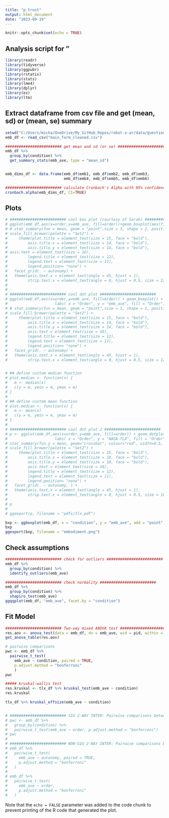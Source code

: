 ```yaml
---
title: "p_trust"
output: html_document
date: "2023-09-19"
---
```


```r
knitr::opts_chunk$set(echo = TRUE)
```

## Analysis script for "

```r
library(readr)
library(tidyverse)
library(ggpubr)
library(rstatix)
library(stats)
library(lme4)
library(dplyr)
library(ez)
library(ltm)
```


## Extract dataframe from csv file and get (mean, sd) or (mean, se) summary

```r

setwd("C:/Users/micha/OneDrive/My_GitHub_Repos/robot-x-ar/data/questionnaire/")
emb_df <- read_csv("main_form_cleaned.csv")

######################### get mean and sd (or se) ######################### 
emb_df %>%
  group_by(condition) %>%
  get_summary_stats(emb_ave, type = "mean_sd")


emb_dims_df <- data.frame(emb_df$emb1, emb_df$emb2, emb_df$emb3, 
                          emb_df$emb4, emb_df$emb5, emb_df$emb6)

######################### calculate Cronbach's Alpha with 95% confidence interval ######################### 
cronbach.alpha(emb_dims_df, CI=TRUE)


```

## Plots

```r

# ######################### cool box plot (courtesy of Sarah) #########################
# ggplot(emb_df,aes(x=order,y=emb_ave, fill=order))+geom_boxplot(aes(fill=order)) + labs( x = "Order", y = "emb_ave", fill = "Order") +   theme_minimal() +
# # stat_summary(fun = mean, geom = "point",size = 3, shape = 2, position = position_dodge(0.75), show.legend = FALSE) +
# scale_fill_brewer(palette = "Set2") +
#     theme(plot.title = element_text(size = 15, face = "bold"),
#         axis.title.x = element_text(size = 14, face = "bold"),
#         axis.title.y = element_text(size = 14, face = "bold"),
# axis.text = element_text(size = 16),
#         legend.title = element_text(size = 12),
#         legend.text = element_text(size = 11),
#         legend.position= "none") +
#   facet_grid(. ~ autonomy) +
#   theme(axis.text.x = element_text(angle = 45, hjust = 1),
#         strip.text.x = element_text(angle = 0, hjust = 0.5, size = 12), legend.position = "none")
# 
# 
# ######################### cool dot plot #########################
# ggplot(emb_df,aes(x=order,y=emb_ave, fill=order)) + geom_boxplot() + geom_dotplot(binaxis='y', stackdir='center', stackratio=1.5, dotsize=1.2) +
#                     labs( x = "Order", y = "emb_ave", fill = "Order") + theme_minimal() +
# # stat_summary(fun = mean, geom = "point",size = 3, shape = 2, position = position_dodge(0.75), show.legend = FALSE) +
# scale_fill_brewer(palette = "Set2") +
#     theme(plot.title = element_text(size = 15, face = "bold"),
#         axis.title.x = element_text(size = 14, face = "bold"),
#         axis.title.y = element_text(size = 14, face = "bold"),
#         axis.text = element_text(size = 16),
#         legend.title = element_text(size = 12),
#         legend.text = element_text(size = 11),
#         legend.position= "none") +
#   facet_grid(. ~ autonomy) +
#   theme(axis.text.x = element_text(angle = 45, hjust = 1),
#         strip.text.x = element_text(angle = 0, hjust = 0.5, size = 12), legend.position = "none")


# ## define custom median function
# plot.median <- function(x) {
#   m <- median(x)
#   c(y = m, ymin = m, ymax = m)
# }
# 
# ## define custom mean function
# plot.median <- function(x) {
#   m <- mean(x)
#   c(y = m, ymin = m, ymax = m)
# }
# 
# ######################### cool dot plot 2 ######################### 
# p <- ggplot(emb_df,aes(x=order,y=emb_ave, fill=order)) + geom_dotplot(binaxis='y', stackdir='center', stackratio=1.5, dotsize=0.6) + 
#                     labs( x = "Order", y = "NASA-TLX", fill = "Order") + theme_minimal() +
# stat_summary(fun.y = mean, geom="crossbar", colour="red", width=0.5, size=0.5) +
# scale_fill_brewer(palette = "Set2") +
#     theme(plot.title = element_text(size = 15, face = "bold"),
#         axis.title.x = element_text(size = 18, face = "bold"),
#         axis.title.y = element_text(size = 18, face = "bold"),
#         axis.text = element_text(size = 18),
#         legend.title = element_text(size = 12),
#         legend.text = element_text(size = 11),
#         legend.position= "none") +
#   facet_grid(. ~ autonomy, ) +
#   theme(axis.text.x = element_text(angle = 45, hjust = 1),
#         strip.text.x = element_text(angle = 0, hjust = 0.5, size = 18), legend.position = "none")
# 
# p
# 
# ggexport(p, filename = "pdfs/tlx.pdf")

bxp <- ggboxplot(emb_df, x = "condition", y = "emb_ave", add = "point", order = c("A", "B", "C", "D"))
bxp
ggexport(bxp, filename = "embodiment.png")

```


## Check assumptions

```r

######################### check for outliers ######################### 
emb_df %>%
  group_by(condition) %>%
  identify_outliers(emb_ave)

######################### check normality ######################### 
emb_df %>%
  group_by(condition) %>%
  shapiro_test(emb_ave)
ggqqplot(emb_df, "emb_ave", facet.by = "condition")


```


## Fit Model

```r

######################### Two-way mixed ANOVA test #########################  
res.aov <- anova_test(data = emb_df, dv = emb_ave, wid = pid, within = condition)
get_anova_table(res.aov)

# pairwise comparisons
pwc <- emb_df %>%
  pairwise_t_test(
    emb_ave ~ condition, paired = TRUE,
    p.adjust.method = "bonferroni"
    )
pwc

##### kruskal-wallis test
res.kruskal <- tlx_df %>% kruskal_test(emb_ave ~ condition)
res.kruskal

tlx_df %>% kruskal_effsize(emb_ave ~ condition)


# ######################### SIG 2-WAY INTER: Pairwise comparisons between group levels #########################  
# pwc <- emb_df %>%
#   group_by(condition) %>%
#   pairwise_t_test(emb_ave ~ order, p.adjust.method = "bonferroni")
# pwc
# 
# ######################### NON-SIG 2-WAY INTER: Pairwise comparisons between group levels #########################
# emb_df %>%
#   pairwise_t_test(
#     emb_ave ~ autonomy, paired = TRUE,
#     p.adjust.method = "bonferroni"
#   )
# 
# emb_df %>%
#   pairwise_t_test(
#     emb_ave ~ order, 
#     p.adjust.method = "bonferroni"
#   )

```


Note that the `echo = FALSE` parameter was added to the code chunk to prevent printing of the R code that generated the plot.
